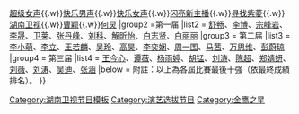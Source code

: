 {{Navbox
|name = 金鹰之星 
|title = 《[[金鹰之星]]》电视新秀大赛全国10强
|state = expand
|group1 = 相关
|list1 = [[金鹰之星]]{{.w}}[[超级女声]]{{.w}}[[快乐男声]]{{.w}}[[2009快樂女聲|快乐女声]]{{.w}}[[闪亮新主播]]{{.w}}[[寻找紫菱]]{{.w}}[[湖南卫视]]{{.w}}[[曹颖 (主持人)|曹颖]]{{.w}}[[何炅]]
|group2 =第一届
|list2 = [[舒畅 (演员)|舒畅]]、[[李博 (演员)|李博]]、[[宗峰岩]]、[[李晟 (演员)|李晟]]、[[卫莱]]、[[张丹峰]]、[[刘科 (演员)|刘科]]、[[解昕怡]]、[[白志贤]]、[[白丽丽]]
|group3 = 第二届
|list3 = [[李小萌 (演员)|李小萌]]、[[李立 (演员)|李立]]、[[王若麟]]、[[吴玲]]、[[高昊]]、[[李奕娴]]、[[周一围]]、[[马茜]]、[[万思维]]、[[彭蔚琼]]
|group4 = 第三届
|list4 = [[王今心]]、[[谭薇]]、[[杨雨婷]]、[[胡锰]]、[[刘涛 (男演员)|刘涛]]、[[陈超]]、[[郑乔岚|郑婧妍]]、[[刘薇 (影视演员)|刘薇]]、[[刘涛]]、[[吴迪 (演员)|吴迪]]、[[张涵昕|张涵]]
|below = 附註：以上為各屆比賽最後十強（依最終成績排名）。
}}<noinclude>

[[Category:湖南卫视节目模板]]
[[Category:演艺选拔节目]]
[[Category:金鹰之星]]
